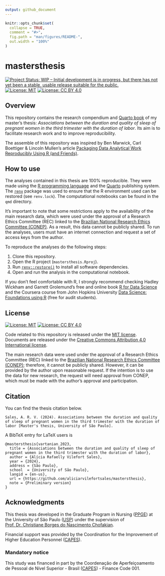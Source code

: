 ```yaml
---
output: github_document
---
```


<!-- README.md is generated from README.Rmd. Please edit that file -->

```r
knitr::opts_chunk$set(
  collapse = TRUE,
  comment = "#>",
  fig.path = "man/figures/README-",
  out.width = "100%"
)
```

# mastersthesis

<!-- badges: start -->
[![Project Status: WIP – Initial development is in progress, but there has not yet been a stable, usable release suitable for the public.](https://www.repostatus.org/badges/latest/wip.svg)](https://www.repostatus.org/#wip)
[![License: MIT](https://img.shields.io/badge/license-MIT-green)](https://choosealicense.com/licenses/mit/)
[![License: CC BY 4.0](https://img.shields.io/badge/License-CC_BY_4.0-lightgrey.svg)](https://creativecommons.org/licenses/by/4.0/)
<!-- badges: end -->

## Overview

This repository contains the research compendium and [Quarto
book](https://quarto.org/docs/books/) of my master’s thesis: _Associations between the duration and quality of sleep of pregnant women in the third trimester with the duration of labor_. Its aim is to facilitate research work and to improve reproducibility.

The assemble of this repository was inspired by Ben Marwick, Carl Boettiger & Lincoln Mullen's article [Packaging Data Analytical Work Reproducibly Using R (and Friends)](https://doi.org/10.1080/00031305.2017.1375986).

## How to use

The analyses contained in this thesis are 100% reproducible. They were made using the [R programming language](https://www.r-project.org/) and the  [Quarto](https://quarto.org/) publishing system. The [`renv`](https://rstudio.github.io/renv/) package was used to ensure that the R environment used can be restored (see `renv.lock`). The computational notebooks can be found in the `qmd` directory.

It's important to note that some restrictions apply to the availability of the  main research data, which were used under the approval of a Research Ethics Committee (REC) linked to the [Brazilian National Research Ethics Committee (CONEP)](https://conselho.saude.gov.br/Web_comissoes/conep/index.html). As a result, this data cannot be publicly shared. To run the analyses, users must have an internet connection and request a set of access keys from the author.

To reproduce the analyses do the following steps:

1. Clone this repository.
2. Open the R project (`mastersthesis.Rproj`).
3. Run [`renv::restore()`](https://rstudio.github.io/renv//reference/restore.html) to install all software dependencies.
4. Open and run the analysis in the computational notebook.

If you don't feel comfortable with R, I strongly recommend checking Hadley Wickham and Garrett Grolemund's free and online book [R for Data Science](https://r4ds.had.co.nz/) and the Coursera course from John Hopkins University [Data Science: Foundations using R](https://www.coursera.org/specializations/data-science-foundations-r) (free for audit students).

## License

[![License:
MIT](https://img.shields.io/badge/license-MIT-green)](https://opensource.org/license/mit/)
[![License: CC BY 4.0](https://img.shields.io/badge/License-CC_BY_4.0-lightgrey.svg)](https://creativecommons.org/licenses/by/4.0/)

Code related to this repository is released under the [MIT license](https://opensource.org/license/mit/). Documents are released under the [Creative Commons Attribution 4.0 International license](https://creativecommons.org/licenses/by/4.0/).

The main research data were used under the approval of a Research Ethics Committee (REC) linked to the [Brazilian National Research Ethics Committee (CONEP)](https://conselho.saude.gov.br/Web_comissoes/conep/index.html); therefore, it cannot be publicly shared. However, it can be provided by the author upon reasonable request. If the intention is to use the data for new research, the request will need approval from CONEP, which must be made with the author's approval and participation.

## Citation

You can find the thesis citation below.

```         
Sales, A. R. V. (2024). Associations between the duration and quality of sleep of pregnant women in the third trimester with the duration of labor [Master's thesis, University of São Paulo].
```

A BibTeX entry for LaTeX users is

```         
@mastersthesis{vartanian_2023,
  title = {Associations between the duration and quality of sleep of pregnant women in the third trimester with the duration of labor},
  author = {Alícia Rafaelly Vilefort Sales},
  year = {2024},
  address = {São Paulo},
  school  = {University of São Paulo},
  langid = {en-us},
  url = {https://github.com/aliciarvilefortsales/mastersthesis},
  note = {Preliminary version}
}
```

## Acknowledgments

This thesis was developed in the Graduate Program in Nursing ([PPGE](http://www2.ee.usp.br/posgraduacao/ppge/index.php/home)) at the University of São Paulo ([USP](https://www5.usp.br/)) under the supervision of [Prof. Dr. Christiane Borges do Nascimento Chofakian](https://orcid.org/0000-0002-5953-3296).

Financial support was provided by the Coordination for the Improvement of Higher Education Personnel ([CAPES](https://www.gov.br/capes/)).

### Mandatory notice

This study was financed in part by the Coordenação de Aperfeiçoamento de Pessoal de Nível Superior - Brasil ([CAPES](https://www.gov.br/capes/)) - Finance Code 001.
